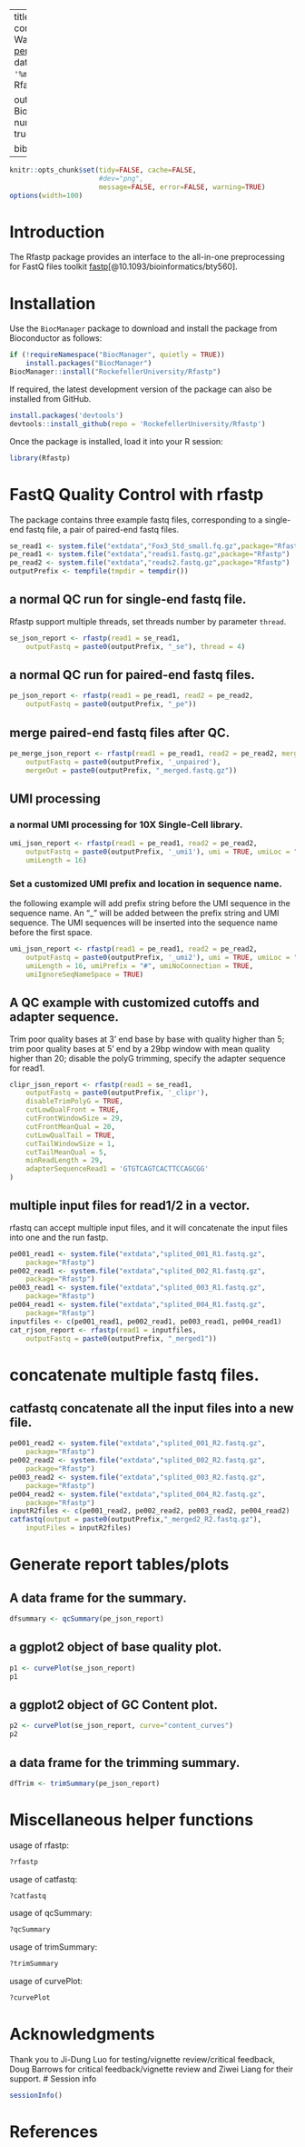 
---
title: "Versatile fastq quality control toolkits"
author: "Wei Wang <periwinkle.david@gmail.com>"
date: "`r format(Sys.Date(), '%m/%d/%Y')`"
package: Rfastp

output:
  BiocStyle::html_document:
     number_sections: yes
     toc: true
vignette: >
  %\VignetteIndexEntry{Rfastp}
  %\VignetteEngine{knitr::rmarkdown}
  %\VignetteEncoding{UTF-8}
  %\usepackage[utf8]{inputenc}

bibliography: 
  - fastp.bib
---
 
```r
knitr::opts_chunk$set(tidy=FALSE, cache=FALSE,
                      #dev="png",
                      message=FALSE, error=FALSE, warning=TRUE)
options(width=100)
```

# Introduction

The Rfastp package provides an interface to the all-in-one preprocessing for FastQ files toolkit [fastp](https://github.com/OpenGene/fastp)[@10.1093/bioinformatics/bty560].

# Installation

Use the `BiocManager` package to download and install the package from
Bioconductor as follows:

```r
if (!requireNamespace("BiocManager", quietly = TRUE))
    install.packages("BiocManager")
BiocManager::install("RockefellerUniversity/Rfastp")
```

If required, the latest development version of the package can also be installed
from GitHub.

```r
install.packages('devtools')
devtools::install_github(repo = 'RockefellerUniversity/Rfastp')
```

Once the package is installed, load it into your R session:

```r
library(Rfastp)
```


# FastQ Quality Control with rfastp

The package contains three example fastq files, corresponding to a single-end
fastq file, a pair of paired-end fastq files.
```r
se_read1 <- system.file("extdata","Fox3_Std_small.fq.gz",package="Rfastp")
pe_read1 <- system.file("extdata","reads1.fastq.gz",package="Rfastp")
pe_read2 <- system.file("extdata","reads2.fastq.gz",package="Rfastp")
outputPrefix <- tempfile(tmpdir = tempdir())
```

## a normal QC run for single-end fastq file. 
Rfastp support multiple threads, set threads number by parameter `thread`.
```r
se_json_report <- rfastp(read1 = se_read1, 
    outputFastq = paste0(outputPrefix, "_se"), thread = 4)
```

## a normal QC run for paired-end fastq files.

```r
pe_json_report <- rfastp(read1 = pe_read1, read2 = pe_read2,
    outputFastq = paste0(outputPrefix, "_pe"))
```

## merge paired-end fastq files after QC.

```r
pe_merge_json_report <- rfastp(read1 = pe_read1, read2 = pe_read2, merge = TRUE,
    outputFastq = paste0(outputPrefix, '_unpaired'),
    mergeOut = paste0(outputPrefix, "_merged.fastq.gz"))
```

## UMI processing

### a normal UMI processing for 10X Single-Cell library.
```r
umi_json_report <- rfastp(read1 = pe_read1, read2 = pe_read2, 
    outputFastq = paste0(outputPrefix, '_umi1'), umi = TRUE, umiLoc = "read1",
    umiLength = 16)
```

### Set a customized UMI prefix and location in sequence name.
the following example will add prefix string before the UMI sequence in the sequence name. An "_" will be added between the prefix string and UMI sequence. The UMI sequences will be inserted into the sequence name before the first space.

```r
umi_json_report <- rfastp(read1 = pe_read1, read2 = pe_read2, 
    outputFastq = paste0(outputPrefix, '_umi2'), umi = TRUE, umiLoc = "read1",
    umiLength = 16, umiPrefix = "#", umiNoConnection = TRUE, 
    umiIgnoreSeqNameSpace = TRUE)
```
 
## A QC example with customized cutoffs and adapter sequence. 
Trim poor quality bases at 3' end base by base with quality higher than 5; trim poor quality bases at 5' end by a 29bp window with mean quality higher than 20; disable the polyG trimming, specify the adapter sequence for read1.
```r
clipr_json_report <- rfastp(read1 = se_read1, 
    outputFastq = paste0(outputPrefix, '_clipr'),
    disableTrimPolyG = TRUE,
    cutLowQualFront = TRUE,
    cutFrontWindowSize = 29,
    cutFrontMeanQual = 20,
    cutLowQualTail = TRUE,
    cutTailWindowSize = 1,
    cutTailMeanQual = 5,
    minReadLength = 29,
    adapterSequenceRead1 = 'GTGTCAGTCACTTCCAGCGG'
)
```

## multiple input files for read1/2 in a vector.
rfastq can accept multiple input files, and it will concatenate the input files into one and the run fastp.
```r
pe001_read1 <- system.file("extdata","splited_001_R1.fastq.gz",
    package="Rfastp")
pe002_read1 <- system.file("extdata","splited_002_R1.fastq.gz",
    package="Rfastp")
pe003_read1 <- system.file("extdata","splited_003_R1.fastq.gz",
    package="Rfastp")
pe004_read1 <- system.file("extdata","splited_004_R1.fastq.gz",
    package="Rfastp")
inputfiles <- c(pe001_read1, pe002_read1, pe003_read1, pe004_read1)
cat_rjson_report <- rfastp(read1 = inputfiles, 
    outputFastq = paste0(outputPrefix, "_merged1"))
```

# concatenate multiple fastq files.

## catfastq concatenate all the input files into a new file.
```r
pe001_read2 <- system.file("extdata","splited_001_R2.fastq.gz",
    package="Rfastp")
pe002_read2 <- system.file("extdata","splited_002_R2.fastq.gz",
    package="Rfastp")
pe003_read2 <- system.file("extdata","splited_003_R2.fastq.gz",
    package="Rfastp")
pe004_read2 <- system.file("extdata","splited_004_R2.fastq.gz",
    package="Rfastp")
inputR2files <- c(pe001_read2, pe002_read2, pe003_read2, pe004_read2)
catfastq(output = paste0(outputPrefix,"_merged2_R2.fastq.gz"), 
    inputFiles = inputR2files)
```

# Generate report tables/plots

## A data frame for the summary.

```r
dfsummary <- qcSummary(pe_json_report)
```

## a ggplot2 object of base quality plot.
```r
p1 <- curvePlot(se_json_report)
p1
```

## a ggplot2 object of GC Content plot.
```r
p2 <- curvePlot(se_json_report, curve="content_curves")
p2
```

## a data frame for the trimming summary.

```r
dfTrim <- trimSummary(pe_json_report)
```

# Miscellaneous helper functions
usage of rfastp:
```r
?rfastp
```

usage of catfastq:
```r
?catfastq
```

usage of qcSummary:
```r
?qcSummary
```

usage of trimSummary:
```r
?trimSummary
```

usage of curvePlot:
```r
?curvePlot
```

# Acknowledgments
Thank you to Ji-Dung Luo for testing/vignette review/critical feedback, Doug Barrows for critical feedback/vignette review and Ziwei Liang for their support.
# Session info

```r
sessionInfo()
```

# References

